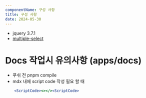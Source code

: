 ```yaml
---
componentName: 구성 사항
title: 구성 사항
date: 2024-05-30
---
```


- jquery 3.7.1
- [multiple-select](https://multiple-select.wenzhixin.net.cn/)

# Docs 작업시 유의사항 (apps/docs)

- 푸쉬 전 pnpm compile
- mdx 내에 script code 작성 필요 할 때

```jsx
    <ScriptCode><></><ScriptCode>
```
